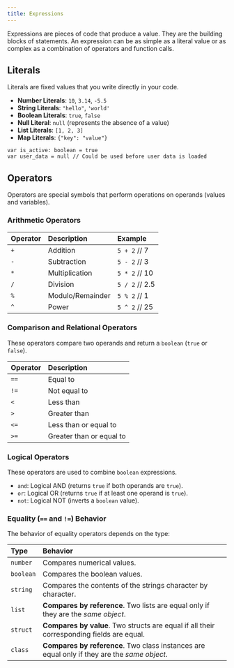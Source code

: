 ```yaml
---
title: Expressions
---
```


Expressions are pieces of code that produce a value. They are the building blocks of statements. An expression can be as simple as a literal value or as complex as a combination of operators and function calls.

## Literals

Literals are fixed values that you write directly in your code.

-   **Number Literals**: `10`, `3.14`, `-5.5`
-   **String Literals**: `"hello"`, `'world'`
-   **Boolean Literals**: `true`, `false`
-   **Null Literal**: `null` (represents the absence of a value)
-   **List Literals**: `[1, 2, 3]`
-   **Map Literals**: `{"key": "value"}`

```boba
var is_active: boolean = true
var user_data = null // Could be used before user data is loaded
```

## Operators

Operators are special symbols that perform operations on operands (values and variables).

### Arithmetic Operators

| Operator | Description      | Example              |
| :------- | :--------------- | :------------------- |
| `+`      | Addition         | `5 + 2`  // 7         |
| `-`      | Subtraction      | `5 - 2`  // 3         |
| `*`      | Multiplication   | `5 * 2`  // 10        |
| `/`      | Division         | `5 / 2`  // 2.5       |
| `%`      | Modulo/Remainder | `5 % 2`  // 1         |
| `^`      | Power            | `5 ^ 2`  // 25        |

### Comparison and Relational Operators

These operators compare two operands and return a `boolean` (`true` or `false`).

| Operator | Description               |
| :------- | :------------------------ |
| `==`     | Equal to                  |
| `!=`     | Not equal to              |
| `<`      | Less than                 |
| `>`      | Greater than              |
| `<=`     | Less than or equal to     |
| `>=`     | Greater than or equal to  |

### Logical Operators

These operators are used to combine `boolean` expressions.

-   `and`: Logical AND (returns `true` if both operands are `true`).
-   `or`: Logical OR (returns `true` if at least one operand is `true`).
-   `not`: Logical NOT (inverts a `boolean` value).

### Equality (`==` and `!=`) Behavior

The behavior of equality operators depends on the type:

| Type    | Behavior                                                                           |
| :------ | :--------------------------------------------------------------------------------- |
| `number`  | Compares numerical values.                                                         |
| `boolean` | Compares the boolean values.                                                       |
| `string`  | Compares the contents of the strings character by character.                       |
| `list`    | **Compares by reference**. Two lists are equal only if they are the *same object*. |
| `struct`  | **Compares by value**. Two structs are equal if all their corresponding fields are equal. |
| `class`   | **Compares by reference**. Two class instances are equal only if they are the *same object*. |